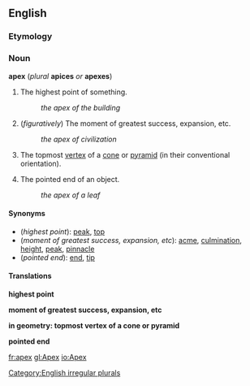 ==English==
===Etymology===
{{L.}}

=== Noun ===
'''apex''' (''plural'' '''apices''' ''or'' '''apexes''')

#The highest point of something.
#:''the apex of the building''
#(''figuratively'') The moment of greatest success, expansion, etc.
#:''the apex of civilization''
#{{geometry}} The topmost [[vertex]] of a [[cone]] or [[pyramid]] (in their conventional orientation).
#The pointed end of an object.
#:''the apex of a leaf''

====Synonyms====
*(''highest point''): [[peak]], [[top]]
*(''moment of greatest success, expansion, etc''): [[acme]], [[culmination]], [[height]], [[peak]], [[pinnacle]]
*(''pointed end''): [[end]], [[tip]]

====Translations====

'''highest point'''
{{top}}
{{mid}}
{{bottom}}

'''moment of greatest success, expansion, etc'''
{{top}}
{{mid}}
{{bottom}}

'''in geometry: topmost vertex of a cone or pyramid'''
{{top}}
{{mid}}
{{bottom}}

'''pointed end'''
{{top}}
{{mid}}
{{bottom}}

[[Category:English irregular plurals]]

[[fr:apex]]
[[gl:Apex]]
[[io:Apex]]